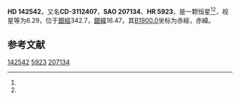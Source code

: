 {{Starbox begin
| name = HD 142542
}}
{{Starbox observe
| epoch = [[J2000.0|J2000.0]]
| constell = {{星座名待查}}<ref name=SIMBAD>{{cite web
 | url=http://simbad.u-strasbg.fr/simbad/sim-id?Ident=HR+5923
 | title =Pulsating variable Star
 | publisher=Centre de Données astronomiques de Strasbourg
 | work=SIMBAD
 | accessdate=2012-07-13}}</ref><ref name=DATA>{{cite web
 | url=http://vizier.u-strasbg.fr/viz-bin/VizieR-5?-out.add=.&-source=5050&-corr=PK=HR&-out.max=9999&HR=5923
 | title=VizieR Detailed Page
 | accessdate=2012-07-13
 | archive-url=https://web.archive.org/web/20160304232644/http://vizier.u-strasbg.fr/viz-bin/VizieR-5?-out.add=.&-source=5050&-corr=PK=HR&-out.max=9999&HR=5923
 | archive-date=2016-03-04
 | dead-url=yes
 }}</ref>
| 星官 = 
| ra = {{RA|15|56|13.9}}<ref name=SIMBAD /><ref name=DATA />
| dec = {{DEC|-31|47|9}}<ref name=SIMBAD /><ref name=DATA />
| appmag_v = 6.29<ref name=SIMBAD /><ref name=DATA />
}}
{{Starbox character
| class = F6V<ref name=SIMBAD /><ref name=DATA />
| b-v = 0.43<ref name=SIMBAD /><ref name=DATA />
| u-b = <ref name=SIMBAD /><ref name=DATA />
| r-i = <ref name=SIMBAD /><ref name=DATA />
| variable = 
}}
{{Starbox astrometry
| radial_v = 
| prop_mo_ra = 18
| parallax = 
| p_error = 
}}
{{Starbox catalog
| names =CD-3112407，[[SAO星表|SAO]] 207134，[[HD星表|HD]] 142542，[[HR星表|HR]] 5923}}
{{Starbox reference |Simbad=HR+5923}}
{{Starbox end}}

'''HD 142542'''，又名'''CD-3112407'''，'''SAO 207134'''、'''HR 5923'''，是一颗恒星<ref name=SIMBAD /><ref name=DATA />，视星等为6.29，位于[[銀道座標系|銀經]]342.7，[[銀道座標系|銀緯]]16.47，其[[B1900.0|B1900.0]]坐标为赤經{{RA|15|49|56.2}}，赤緯{{DEC|-31|16.47|35}}。

== 参考文献 ==
{{reflist}}

{{star-stub}}

[[Category:HD和HDE天體|142542]]
[[Category:HR天體|5923]]
[[Category:SAO天體|207134]]